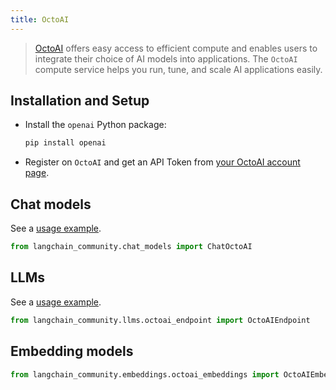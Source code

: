 ```yaml
---
title: OctoAI
---
```


>[OctoAI](https://docs.octoai.cloud/docs) offers easy access to efficient compute
> and enables users to integrate their choice of AI models into applications.
> The `OctoAI` compute service helps you run, tune, and scale AI applications easily.


## Installation and Setup

- Install the `openai` Python package:
  ```bash
  pip install openai
  ````
- Register on `OctoAI` and get an API Token from [your OctoAI account page](https://octoai.cloud/settings).


## Chat models

See a [usage example](/oss/javascript/integrations/chat/octoai).

```python
from langchain_community.chat_models import ChatOctoAI
```
## LLMs

See a [usage example](/oss/javascript/integrations/llms/octoai).

```python
from langchain_community.llms.octoai_endpoint import OctoAIEndpoint
```
## Embedding models

```python
from langchain_community.embeddings.octoai_embeddings import OctoAIEmbeddings
```
